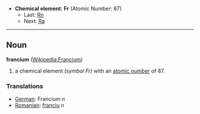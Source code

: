 *'''Chemical element''': '''Fr''' (Atomic Number: 87)
**Last: [[Radon|Rn]]
**Next: [[Radium|Ra]]
----
== Noun ==
'''francium''' ([[en:Francium|Wikipedia:Francium]])

# a chemical element ''(symbol Fr)'' with an [[atomic number]] of 87.

===Translations===
*[[German]]: Francium ''n''
*[[Romanian]]: [[franciu]] ''n''